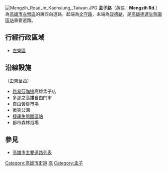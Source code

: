 {{Infobox TwRoad2
|bgcolorh=DARKGREEN
|colorh=white
|code=
|name= 孟子路
|enname= Mengzih Rd.
|level= 一般道路
|length=
|sec=
|lastext=
|line=
|start= [[文守路|文守路]]
|end= [[政德路|政德路]]
|junc= 
|img=
|cap=
|size=
|left= 
|right= 
|leftlink= 
|leftdirection= W
|rightlink= 
|rightdirection= E
|SN=
|SNtype=
|SNNum=
|SN2=
|SN2type=
|SN2Num=
|SN3=
|SN3type=
|SN3Num=
}}
[[File:Mengzih_Road_in_Kaohsiung,_Taiwan.JPG|thumb]]
'''孟子路'''（英語：'''Mengzih Rd.'''）為[[高雄市|高雄市]][[左營區|左營區]]的東西向道路，起端為[[文守路|文守路]]，末端為[[政德路|政德路]]，是[[高雄捷運|高雄捷運]][[生態園區站|生態園區站]]重要道路。

== 行經行政區域 ==
* [[左營區|左營區]]

== 沿線設施 ==
（由東至西）
* [[路易莎咖啡|路易莎咖啡]]高雄孟子店
* 多那之高雄自由門市
* 自由黃昏市場
* 微笑公園
* [[捷運生態園區站|捷運生態園區站]]
* 都市森林浴場

== 參見 ==
* [[高雄市主要道路列表|高雄市主要道路列表]]

{{高雄市重要道路}}

{{DEFAULTSORT:Mencius}}
[[Category:高雄市街道|Category:高雄市街道]]
[[Category:冠以人名的台灣道路|高]]
[[Category:孟子|Category:孟子]]


{{TW-road-stub}}